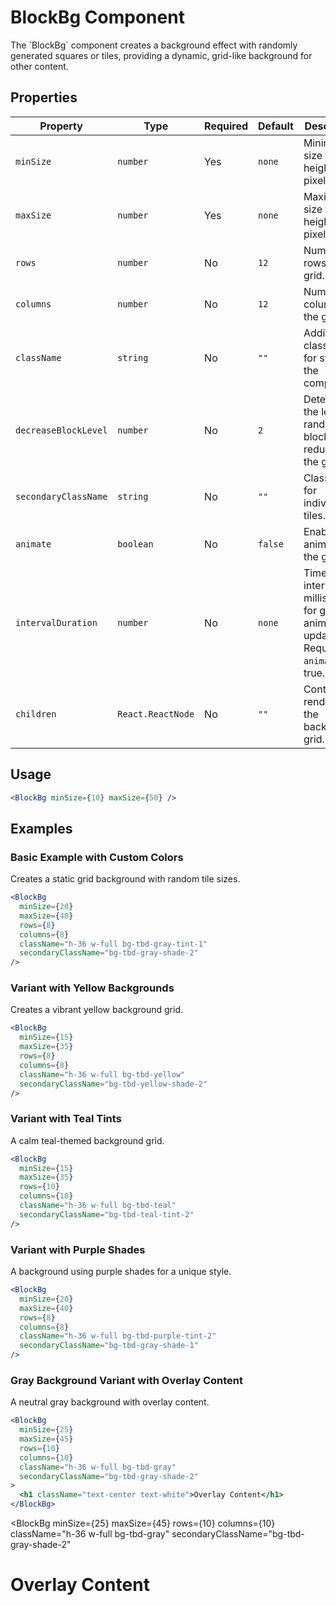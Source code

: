 
# BlockBg Component

<div className="">
<p>The `BlockBg` component creates a background effect with randomly generated squares or tiles, providing a dynamic, grid-like background for other content.</p>

## Properties

| Property             | Type              | Required | Default | Description                                                                              |
| -------------------- | ----------------- | -------- | ------- | ---------------------------------------------------------------------------------------- |
| `minSize`            | `number`          | Yes      | `none`  | Minimum size for tile height in pixels.                                                  |
| `maxSize`            | `number`          | Yes      | `none`  | Maximum size for tile height in pixels.                                                  |
| `rows`               | `number`          | No       | `12`    | Number of rows in the grid.                                                              |
| `columns`            | `number`          | No       | `12`    | Number of columns in the grid.                                                           |
| `className`          | `string`          | No       | `""`    | Additional class name for styling the component.                                         |
| `decreaseBlockLevel` | `number`          | No       | `2`     | Determines the level of random block reduction in the grid.                              |
| `secondaryClassName` | `string`          | No       | `""`    | Class name for individual tiles.                                                         |
| `animate`            | `boolean`         | No       | `false` | Enables animation of the grid.                                                           |
| `intervalDuration`   | `number`          | No       | `none`  | Time interval in milliseconds for grid animation updates. Required if `animate` is true. |
| `children`           | `React.ReactNode` | No       | `""`    | Content to render over the background grid.                                              |

## Usage

```jsx title="Basic Usage of BlockBg"
<BlockBg minSize={10} maxSize={50} />
```

## Examples

### Basic Example with Custom Colors

Creates a static grid background with random tile sizes.

```jsx
<BlockBg
  minSize={20}
  maxSize={40}
  rows={8}
  columns={8}
  className="h-36 w-full bg-tbd-gray-tint-1"
  secondaryClassName="bg-tbd-gray-shade-2"
/>
```

<BlockBg
  minSize={20}
  maxSize={40}
  rows={8}
  columns={8}
  className="h-36 w-full bg-tbd-gray-tint-1"
  secondaryClassName="bg-tbd-gray-shade-2"
/>

### Variant with Yellow Backgrounds

Creates a vibrant yellow background grid.

```jsx
<BlockBg
  minSize={15}
  maxSize={35}
  rows={8}
  columns={8}
  className="h-36 w-full bg-tbd-yellow"
  secondaryClassName="bg-tbd-yellow-shade-2"
/>
```

<BlockBg
  minSize={15}
  maxSize={35}
  rows={8}
  columns={8}
  className="h-36 w-full bg-tbd-yellow"
  secondaryClassName="bg-tbd-yellow-shade-2"
/>

### Variant with Teal Tints

A calm teal-themed background grid.

```jsx
<BlockBg
  minSize={15}
  maxSize={35}
  rows={10}
  columns={10}
  className="h-36 w-full bg-tbd-teal"
  secondaryClassName="bg-tbd-teal-tint-2"
/>
```

<BlockBg
  minSize={15}
  maxSize={35}
  rows={10}
  columns={10}
  className="h-36 w-full bg-tbd-teal"
  secondaryClassName="bg-tbd-teal-tint-2"
/>

### Variant with Purple Shades

A background using purple shades for a unique style.

```jsx
<BlockBg
  minSize={20}
  maxSize={40}
  rows={8}
  columns={8}
  className="h-36 w-full bg-tbd-purple-tint-2"
  secondaryClassName="bg-tbd-gray-shade-1"
/>
```

<BlockBg
  minSize={20}
  maxSize={40}
  rows={8}
  columns={8}
  className="h-36 w-full bg-tbd-purple-tint-2"
  secondaryClassName="bg-tbd-gray-shade-1"
/>

### Gray Background Variant with Overlay Content

A neutral gray background with overlay content.

```jsx
<BlockBg
  minSize={25}
  maxSize={45}
  rows={10}
  columns={10}
  className="h-36 w-full bg-tbd-gray"
  secondaryClassName="bg-tbd-gray-shade-2"
>
  <h1 className="text-center text-white">Overlay Content</h1>
</BlockBg>
```

<BlockBg
  minSize={25}
  maxSize={45}
  rows={10}
  columns={10}
  className="h-36 w-full bg-tbd-gray"
  secondaryClassName="bg-tbd-gray-shade-2"
>
  <h1 className="text-center text-white">Overlay Content</h1>
</BlockBg>

</div>

